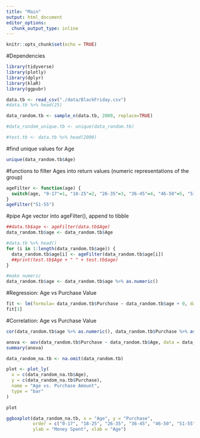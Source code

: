 ```yaml
---
title: "Main"
output: html_document
editor_options: 
  chunk_output_type: inline
---
```


```r
knitr::opts_chunk$set(echo = TRUE)
```
#Dependencies
```r
library(tidyverse)
library(plotly)
library(dplyr)
library(klaR)
library(ggpubr)
```

```r
data.tb <- read_csv("./data/BlackFriday.csv")
#data.tb %>% head(25)

data_random.tb <- sample_n(data.tb, 2000, replace=TRUE)

#data_random_unique.tb <- unique(data_random.tb)

#test.tb <- data.tb %>% head(2000)

```
#find unique values for Age
```r
unique(data_random.tb$Age)  
```

#functions to filter Ages into return values (numeric representations of the group)
```r
ageFilter <- function(age) {
  switch(age, "0-17"=1, "18-25"=2, "26-35"=3, "36-45"=4, "46-50"=5, "51-55"=6, "55+"=7)
}
ageFilter("51-55")
```
#pipe Age vector into ageFilter(), append to tibble
```r
##data.tb$age <- ageFilter(data.tb$Age)
data_random.tb$age <- data_random.tb$Age

#data.tb %>% head()
for (i in 1:length(data_random.tb$age)) {
  data_random.tb$age[i] <- ageFilter(data_random.tb$age[i])
  ##print(test.tb$Age + " " + test.tb$age)
}

#make numeric
data_random.tb$age <- data_random.tb$age %>% as.numeric()
```

#Regression: Age vs Purchase Value
```r
fit <- lm(formula= data_random.tb$Purchase ~ data_random.tb$age + 0, data=data_random.tb)
fit[1]
```
#Correlation: Age vs Purchase Value
```r
cor(data_random.tb$age %>% as.numeric(), data_random.tb$Purchase %>% as.numeric())
```

```r
anova <- aov(data_random.tb$Purchase ~ data_random.tb$Age, data = data_random.tb)
summary(anova)
```

```r
data_random_na.tb <- na.omit(data_random.tb)

plot <- plot_ly(
  x = c(data_random_na.tb$Age),
  y = c(data_random_na.tb$Purchase),
  name = "Age vs. Purchase Amount",
  type = "bar"
)

plot
```

```r
ggboxplot(data_random_na.tb, x = "Age", y = "Purchase", 
          order = c("0-17", "18-25", "26-35", "36-45", "46-50", "51-55", "55+" ),
          ylab = "Money Spent", xlab = "Age")
```



